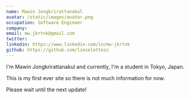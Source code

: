 ```yaml
---
name: Mawin Jongkrirattanakul
avatar: /static/images/avatar.png
occupation: Software Engineer
company: 
email: mw.jkrtnk@gmail.com
twitter: 
linkedin: https://www.linkedin.com/in/mw-jkrtnk
github: https://github.com/lieselottezz
---
```


I'm Mawin Jongkrirattanakul and currently, I'm a student in Tokyo, Japan.

This is my first ever site so there is not much information for now.

Please wait until the next update!
